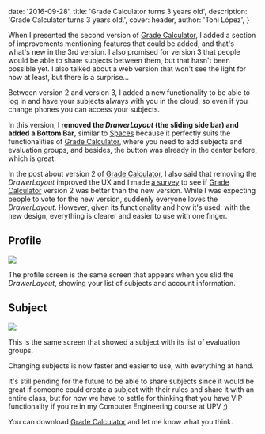 
  date: '2016-09-28',
  title: 'Grade Calculator turns 3 years old',
  description:
    'Grade Calculator turns 3 years old.',
  cover: header,
  author: 'Toni López',
}


When I presented the second version of [Grade Calculator][1], I added a section of improvements mentioning features that could be added, and that's what's new in the 3rd version. I also promised for version 3 that people would be able to share subjects between them, but that hasn't been possible yet. I also talked about a web version that won't see the light for now at least, but there is a surprise...

Between version 2 and version 3, I added a new functionality to be able to log in and have your subjects always with you in the cloud, so even if you change phones you can access your subjects.

In this version, **I removed the *DrawerLayout* (the sliding side bar) and added a Bottom Bar**, similar to [Spaces][2] because it perfectly suits the functionalities of [Grade Calculator][1], where you need to add subjects and evaluation groups, and besides, the button was already in the center before, which is great.

In the post about version 2 of [Grade Calculator][1], I also said that removing the *DrawerLayout* improved the UX and I made [a survey][3] to see if [Grade Calculator][1] version 2 was better than the new version. While I was expecting people to vote for the new version, suddenly everyone loves the *DrawerLayout*. However, given its functionality and how it's used, with the new design, everything is clearer and easier to use with one finger.

## Profile
<Image src={profile} />

The profile screen is the same screen that appears when you slid the *DrawerLayout*, showing your list of subjects and account information.

## Subject
<Image src={subject} />

This is the same screen that showed a subject with its list of evaluation groups.

Changing subjects is now faster and easier to use, with everything at hand.

It's still pending for the future to be able to share subjects since it would be great if someone could create a subject with their rules and share it with an entire class, but for now we have to settle for thinking that you have VIP functionality if you're in my Computer Engineering course at UPV ;)

You can download [Grade Calculator][1] and let me know what you think.

[1]: http://bacota.com/calculanotas
[2]: https://play.google.com/store/apps/details?id=com.google.android.apps.social.spaces&referrer=utm_source%3Dlandingpage
[3]: https://plus.google.com/+antoniolopezmarin/posts/5vDGjb7f6Pw
